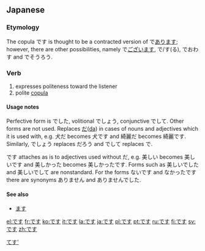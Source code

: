 ==Japanese==

===Etymology===
The copula です is thought to be a contracted version of で[[あります]]; however, there are other possibilities, namely で[[ございます]], で/す(る), でおわす and でそうろう.

===Verb===
{{ja-verb|h|rom=desu|hidx=てす'}}
# expresses politeness toward the listener
# polite [[copula]]

====Usage notes====
Perfective form is でした, volitional でしょう, conjunctive でして. Other forms are not used. Replaces [[だ]]([[da#Japanese|da]]) in cases of nouns and adjectives which it is used with, e.g. 犬だ becomes 犬です and 綺麗だ becomes 綺麗です. Similarly, でしょう replaces だろう and でして replaces で.

です attaches as is to adjectives used without だ, e.g. 美しい becomes 美しいです and 美しかった becomes 美しかったです. Forms such as 美しいでした and 美しいでして are nonstandard. For the forms ないです and なかったです there are synonyms ありません and ありませんでした.

====See also====
* [[ます]]

[[Category:Japanese auxiliary verbs|てす']]

[[el:です]]
[[fr:です]]
[[ko:です]]
[[it:です]]
[[la:です]]
[[ja:です]]
[[pl:です]]
[[pt:です]]
[[ru:です]]
[[fi:です]]
[[sv:です]]
[[zh:です]]